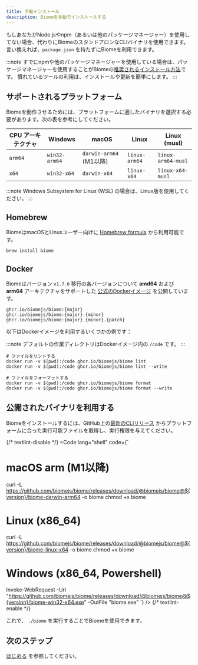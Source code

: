 ```yaml
---
title: 手動インストール
description: Biomeを手動でインストールする
---
```



もしあなたがNode.jsやnpm（あるいは他のパッケージマネージャー）を使用してない場合、代わりにBiomeのスタンドアロンなCLIバイナリを使用できます。
言い換えれば、`package.json` を持たずにBiomeを利用できます。

:::note
すでにnpmや他のパッケージマネージャーを使用している場合は、パッケージマネージャーを使用することがBiomeの[推奨されるインストール方法](/ja/guides/getting-started)です。
慣れているツールの利用は、インストールや更新を簡単にします。
:::

## サポートされるプラットフォーム

Biomeを動作させるためには、プラットフォームに適したバイナリを選択する必要があります。次の表を参考にしてください。

| CPU アーキテクチャ | Windows       | macOS                        | Linux         | Linux (musl)       |
| ------------------ | ------------- | ---------------------------- | ------------- | ------------------ |
| `arm64`            | `win32-arm64` | `darwin-arm64` (M1以降)      | `linux-arm64` | `linux-arm64-musl` |
| `x64`              | `win32-x64`   | `darwin-x64`                 | `linux-x64`   | `linux-x64-musl`   |

:::note
Windows Subsystem for Linux (WSL) の場合は、Linux版を使用してください。
:::

## Homebrew

BiomeはmacOSとLinuxユーザー向けに [Homebrew formula](https://formulae.brew.sh/formula/biome) から利用可能です。

```shell
brew install biome
```

## Docker

Biomeはバージョン `v1.7.0` 移行の各バージョンについて **amd64** および **arm64** アーキテクチャをサポートした
[公式のDockerイメージ](https://github.com/biomejs/docker/pkgs/container/biome) を公開しています。

```
ghcr.io/biomejs/biome:{major}
ghcr.io/biomejs/biome:{major}.{minor}
ghcr.io/biomejs/biome:{major}.{minor}.{patch}
```

以下はDockerイメージを利用するいくつかの例です：

:::note
デフォルトの作業ディレクトリはDockerイメージ内の `/code` です。
:::

```shell
# ファイルをリントする
docker run -v $(pwd):/code ghcr.io/biomejs/biome lint
docker run -v $(pwd):/code ghcr.io/biomejs/biome lint --write

# ファイルをフォーマットする
docker run -v $(pwd):/code ghcr.io/biomejs/biome format
docker run -v $(pwd):/code ghcr.io/biomejs/biome format --write
```

## 公開されたバイナリを利用する

Biomeをインストールするには、GitHub上の[最新のCLIリリース](https://github.com/biomejs/biome/releases) からプラットフォームに合った実行可能ファイルを取得し、実行権限を与えてください。

{/* textlint-disable */}
<Code lang="shell" code={`
# macOS arm (M1以降)
curl -L https://github.com/biomejs/biome/releases/download/@biomejs/biome@${version}/biome-darwin-arm64 -o biome
chmod +x biome

# Linux (x86_64)
curl -L https://github.com/biomejs/biome/releases/download/@biomejs/biome@${version}/biome-linux-x64 -o biome
chmod +x biome

# Windows (x86_64, Powershell)
Invoke-WebRequest -Uri "https://github.com/biomejs/biome/releases/download/@biomejs/biome@${version}/biome-win32-x64.exe" -OutFile "biome.exe"
`} />
{/* textlint-enable */}

これで、 `./biome` を実行することでBiomeを使用できます。

## 次のステップ

[はじめる](/ja/guides/getting-started/) を参照してください。
